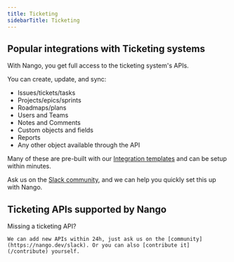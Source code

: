 ```yaml
---
title: Ticketing
sidebarTitle: Ticketing
---
```


## Popular integrations with Ticketing systems

With Nango, you get full access to the ticketing system's APIs.

You can create, update, and sync:

- Issues/tickets/tasks
- Projects/epics/sprints
- Roadmaps/plans
- Users and Teams
- Notes and Comments
- Custom objects and fields
- Reports
- Any other object available through the API

Many of these are pre-built with our [Integration templates](/integration-templates/overview) and can be setup within minutes.

Ask us on the [Slack community](https://nango.dev/slack), and we can help you quickly set this up with Nango.

## Ticketing APIs supported by Nango

<CardGroup cols={4}>
    <Card title="Accelo" href="/integrations/all/accelo" color="#68a063" />
    <Card title="Asana" href="/integrations/all/asana" color="#68a063" />
    <Card title="Clickup" href="/integrations/all/clickup" color="#68a063" />
    <Card title="Front" href="/integrations/all/front" color="#68a063" />
    <Card title="Github" href="/integrations/all/github" color="#68a063" />
    <Card title="Gitlab" href="/integrations/all/gitlab" color="#68a063" />
    <Card title="Intercom" href="/integrations/all/intercom" color="#68a063" />
    <Card title="Jira" href="/integrations/all/jira" color="#68a063" />
    <Card title="Linear" href="/integrations/all/linear" color="#68a063" />
    <Card title="Monday" href="/integrations/all/monday" color="#68a063" />
    <Card title="Teamwork" href="/integrations/all/teamwork" color="#68a063" />
    <Card title="Todoist" href="/integrations/all/todoist" color="#68a063" />
    <Card title="Trello" href="/integrations/all/trello" color="#68a063" />
    <Card title="Zendesk" href="/integrations/all/zendesk" color="#68a063" />
    <Card title="Zoho Desk" href="/integrations/all/zoho-desk" color="#68a063" />
</CardGroup>

<Tip>
    Missing a ticketing API?
    
    We can add new APIs within 24h, just ask us on the [community](https://nango.dev/slack). Or you can also [contribute it](/contribute) yourself.
</Tip>